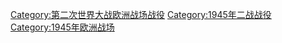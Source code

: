 [[Category:第二次世界大战欧洲战场战役|Category:第二次世界大战欧洲战场战役]]
[[Category:1945年二战战役|Category:1945年二战战役]]
[[Category:1945年欧洲战场|Category:1945年欧洲战场]]